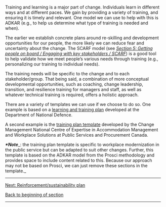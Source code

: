 Training and learning is a major part of change. Individuals learn in different ways and at different paces. We gain by providing a variety of training, and ensuring it is timely and relevant. One model we can use to help with this is ADKAR (e.g., to help us determine what type of training is needed and when).

The earlier we establish concrete plans around re-skilling and development opportunities for our people, the more likely we can reduce fear and uncertainty about the change. The SCARF model (see ''[https://articles.alpha.canada.ca/framework-for-leading-change/engaging-with-key-stakeholders/ Section 5: Getting people on board / Engaging with key stakeholders / SCARF]'') is a good tool to help validate how we meet people’s various needs through training (e.g., personalizing our training to individual needs).

The training needs will be specific to the change and to each stakeholder/group. That being said, a combination of more conceptual developmental opportunities, such as coaching, change leadership, transition, and resilience training for managers and staff, as well as whatever technical training is required, offers a holistic approach.

There are a variety of templates we can use if we choose to do so. One example is based on a [https://articles.alpha.canada.ca/uploads/sites/46/2022/11/Learning-training-plan-template.doc learning and training plan] developed at the Department of National Defence.

A second example is the [https://wiki.gccollab.ca/images/1/10/004_WCM_Training_Plan_Template.docx training plan template] developed by the Change Management National Centre of Expertise in Accommodation Management and Workplace Solutions at Public Services and Procurement Canada.

'''''*Note'''''_: the training plan template is specific to workplace modernization in the public service but can be adapted to suit other changes. Further, this template is based on the ADKAR model from the Prosci methodology and provides space to include content related to this. Because our approach may not be based on Prosci, we can just remove these sections in the template._


-----

[https://articles.alpha.canada.ca/framework-for-leading-change/reinforcement-sustainability-plan/ Next: Reinforcement/sustainability plan]

[https://articles.alpha.canada.ca/framework-for-leading-change/developing-our-plans/ Back to beginning of section]


-----
